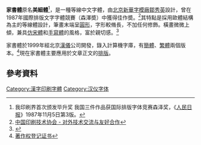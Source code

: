 {{File2
|zh-hans=Jiashuti.svg
|zh-hant=Jiashutif.svg
|thumb|200px|right|家书体（汉仪）}}
'''家書體'''原名'''美細體'''<ref>我印刷界首次颁发毕升奖 我国三件作品获国际排版字体竞赛森泽奖，《[[人民日报|人民日报]]》1987年11月5日第3版。</ref>，是一種等線中文字體，由[[北京|北京]][[新華字模廠|新華字模廠]][[鄒秀英|鄒秀英]]設計，曾在1987年國際排版文字字體競賽（森澤奬）中獲得佳作奬。<ref>[http://www.1921.org.cn/book.php?ac=view&bvid=51532&bid=1002 中国印刷技术协会 - 对外技术交流与友好合作]{{dead link|date=2017年12月 |bot=InternetArchiveBot |fix-attempted=yes }}</ref>其特點是採用歐體結構為主的等線體設計，筆畫末端呈[[圓形|圓形]]，字形較脩長，不加任何修飾。橫畫微微上傾，兼具[[仿宋體|仿宋體]]和[[手寫體|手寫體]]的風格，富於親切感。<ref>{{Cite web |url=http://www.hanyi.com.cn/font.jsp?id=247 |title=汉仪字库 - 汉仪家书体简 |access-date=2011-07-02 |archive-date=2011-07-16 |archive-url=https://web.archive.org/web/20110716224559/http://www.hanyi.com.cn/font.jsp?id=247 |dead-url=yes }}</ref>

家書體於1999年經北京[[漢儀|漢儀]]公司開發，錄入計算機字庫，有[[簡體|簡體]]、[[繁體|繁體]]兩個版本。<ref>[http://hanyi.com.cn/viewcopyright.jsp?id=247 著作权登记证书]{{dead link|date=2017年12月 |bot=InternetArchiveBot |fix-attempted=yes }}</ref>現在家書體主要應用於文章正文的[[排版|排版]]。

== 參考資料 ==
{{reflist}}

[[Category:漢字印刷字體|Category:漢字印刷字體]]
[[Category:汉仪字体|Category:汉仪字体]]